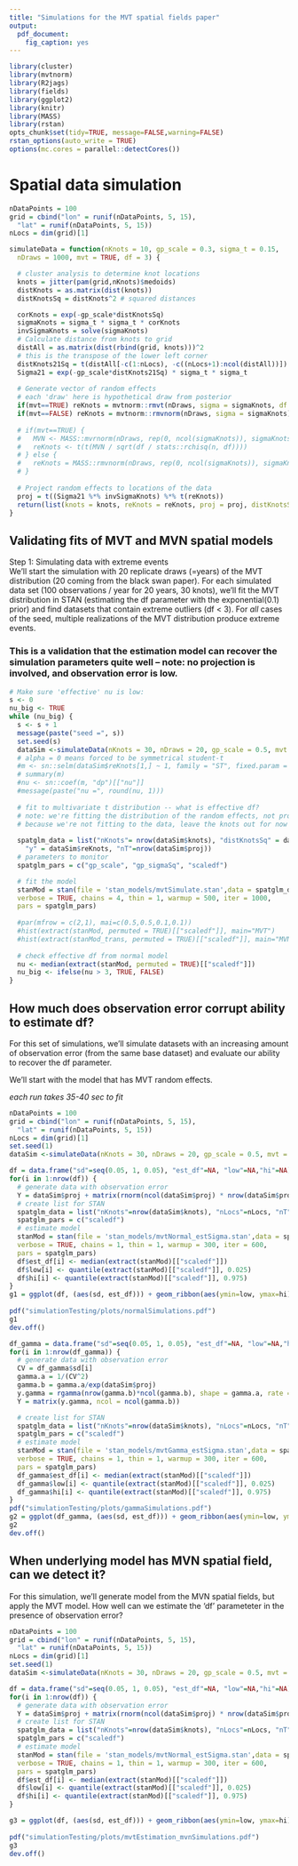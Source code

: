 ```yaml
---
title: "Simulations for the MVT spatial fields paper"
output:
  pdf_document:
    fig_caption: yes
---
```


```r
library(cluster)
library(mvtnorm)
library(R2jags)
library(fields)
library(ggplot2)
library(knitr)
library(MASS)
library(rstan)
opts_chunk$set(tidy=TRUE, message=FALSE,warning=FALSE)
rstan_options(auto_write = TRUE)
options(mc.cores = parallel::detectCores())
```

# Spatial data simulation 

```r

nDataPoints = 100
grid = cbind("lon" = runif(nDataPoints, 5, 15), 
  "lat" = runif(nDataPoints, 5, 15))
nLocs = dim(grid)[1]

simulateData = function(nKnots = 10, gp_scale = 0.3, sigma_t = 0.15, 
  nDraws = 1000, mvt = TRUE, df = 3) {

  # cluster analysis to determine knot locations
  knots = jitter(pam(grid,nKnots)$medoids)
  distKnots = as.matrix(dist(knots))
  distKnotsSq = distKnots^2 # squared distances

  corKnots = exp(-gp_scale*distKnotsSq)
  sigmaKnots = sigma_t * sigma_t * corKnots
  invSigmaKnots = solve(sigmaKnots)
  # Calculate distance from knots to grid
  distAll = as.matrix(dist(rbind(grid, knots)))^2
  # this is the transpose of the lower left corner
  distKnots21Sq = t(distAll[-c(1:nLocs), -c((nLocs+1):ncol(distAll))])
  Sigma21 = exp(-gp_scale*distKnots21Sq) * sigma_t * sigma_t
  
  # Generate vector of random effects
  # each 'draw' here is hypothetical draw from posterior
  if(mvt==TRUE) reKnots = mvtnorm::rmvt(nDraws, sigma = sigmaKnots, df = df)
  if(mvt==FALSE) reKnots = mvtnorm::rmvnorm(nDraws, sigma = sigmaKnots)
  
  # if(mvt==TRUE) {
  #   MVN <- MASS::mvrnorm(nDraws, rep(0, ncol(sigmaKnots)), sigmaKnots)
  #   reKnots <- t(t(MVN / sqrt(df / stats::rchisq(n, df))))
  # } else {
  #   reKnots = MASS::rmvnorm(nDraws, rep(0, ncol(sigmaKnots)), sigmaKnots)
  # }
  
  # Project random effects to locations of the data
  proj = t((Sigma21 %*% invSigmaKnots) %*% t(reKnots))
  return(list(knots = knots, reKnots = reKnots, proj = proj, distKnotsSq = distKnotsSq, distKnots21Sq = distKnots21Sq, sigmaKnots = sigmaKnots))
}
```

\break 
  
## Validating fits of MVT and MVN spatial models

Step 1: Simulating data with extreme events  
We'll start the simulation with 20 replicate draws (=years) of the MVT distribution (20 coming from the black swan paper). For each simulated data set (100 observations / year for 20 years, 30 knots), we'll fit the MVT distribution in STAN (estimating the df parameter with the exponential(0.1) prior) and find datasets that contain extreme outliers (df < 3). For *all* cases of the seed, multiple realizations of the MVT distribution produce extreme events. 

### This is a validation that the estimation model can recover the simulation parameters quite well -- note: no projection is involved, and observation error is low.

```r
# Make sure 'effective' nu is low:
s <- 0
nu_big <- TRUE
while (nu_big) {
  s <- s + 1
  message(paste("seed =", s))
  set.seed(s)
  dataSim <-simulateData(nKnots = 30, nDraws = 20, gp_scale = 0.5, mvt = TRUE, df = 1)
  # alpha = 0 means forced to be symmetrical student-t
  #m <- sn::selm(dataSim$reKnots[1,] ~ 1, family = "ST", fixed.param = list(alpha = 0)) 
  # summary(m)
  #nu <- sn::coef(m, "dp")[["nu"]]
  #message(paste("nu =", round(nu, 1)))
  
  # fit to multivariate t distribution -- what is effective df?
  # note: we're fitting the distribution of the random effects, not projected data
  # because we're not fitting to the data, leave the knots out for now and 
  
  spatglm_data = list("nKnots"= nrow(dataSim$knots), "distKnotsSq" = dataSim$distKnotsSq, 
    "y" = dataSim$reKnots, "nT"=nrow(dataSim$proj))
  # parameters to monitor
  spatglm_pars = c("gp_scale", "gp_sigmaSq", "scaledf")

  # fit the model
  stanMod = stan(file = 'stan_models/mvtSimulate.stan',data = spatglm_data, 
  verbose = TRUE, chains = 4, thin = 1, warmup = 500, iter = 1000, 
  pars = spatglm_pars)  
  
  #par(mfrow = c(2,1), mai=c(0.5,0.5,0.1,0.1))
  #hist(extract(stanMod, permuted = TRUE)[["scaledf"]], main="MVT")
  #hist(extract(stanMod_trans, permuted = TRUE)[["scaledf"]], main="MVN.transformed")  
  
  # check effective df from normal model
  nu <- median(extract(stanMod, permuted = TRUE)[["scaledf"]])
  nu_big <- ifelse(nu > 3, TRUE, FALSE)
}
```

\break  

## How much does observation error corrupt ability to estimate df?

For this set of simulations, we'll simulate datasets with an increasing amount of observation error (from the same base dataset) and evaluate our ability to recover the df parameter. 

We'll start with the model that has MVT random effects.

*each run takes 35-40 sec to fit*  

```r

nDataPoints = 100
grid = cbind("lon" = runif(nDataPoints, 5, 15), 
  "lat" = runif(nDataPoints, 5, 15))
nLocs = dim(grid)[1]
set.seed(1)
dataSim <-simulateData(nKnots = 30, nDraws = 20, gp_scale = 0.5, mvt = TRUE, df = 1)

df = data.frame("sd"=seq(0.05, 1, 0.05), "est_df"=NA, "low"=NA,"hi"=NA)
for(i in 1:nrow(df)) {
  # generate data with observation error
  Y = dataSim$proj + matrix(rnorm(ncol(dataSim$proj) * nrow(dataSim$proj), sd = df$sd[i]), nrow(dataSim$proj), ncol(dataSim$proj))
  # create list for STAN
  spatglm_data = list("nKnots"=nrow(dataSim$knots), "nLocs"=nLocs, "nT" = nrow(dataSim$reKnots), "y" = Y, "distKnotsSq" = dataSim$distKnotsSq, "distKnots21Sq" = dataSim$distKnots21Sq)
  spatglm_pars = c("scaledf")
  # estimate model
  stanMod = stan(file = 'stan_models/mvtNormal_estSigma.stan',data = spatglm_data, 
  verbose = TRUE, chains = 1, thin = 1, warmup = 300, iter = 600, 
  pars = spatglm_pars)
  df$est_df[i] <- median(extract(stanMod)[["scaledf"]])
  df$low[i] <- quantile(extract(stanMod)[["scaledf"]], 0.025)
  df$hi[i] <- quantile(extract(stanMod)[["scaledf"]], 0.975)
}
g1 = ggplot(df, (aes(sd, est_df))) + geom_ribbon(aes(ymin=low, ymax=hi), fill="grey") + geom_hline((aes(yintercept=1))) + ggtitle("Normal") + xlab("SD")
  
pdf("simulationTesting/plots/normalSimulations.pdf")
g1
dev.off()

df_gamma = data.frame("sd"=seq(0.05, 1, 0.05), "est_df"=NA, "low"=NA,"hi"=NA)
for(i in 1:nrow(df_gamma)) {
  # generate data with observation error
  CV = df_gamma$sd[i]
  gamma.a = 1/(CV^2)
  gamma.b = gamma.a/exp(dataSim$proj)
  y.gamma = rgamma(nrow(gamma.b)*ncol(gamma.b), shape = gamma.a, rate = c(gamma.b))
  Y = matrix(y.gamma, ncol = ncol(gamma.b))

  # create list for STAN
  spatglm_data = list("nKnots"=nrow(dataSim$knots), "nLocs"=nLocs, "nT" = nrow(dataSim$reKnots), "y" = Y, "distKnotsSq" = dataSim$distKnotsSq, "distKnots21Sq" = dataSim$distKnots21Sq)
  spatglm_pars = c("scaledf")
  # estimate model
  stanMod = stan(file = 'stan_models/mvtGamma_estSigma.stan',data = spatglm_data, 
  verbose = TRUE, chains = 1, thin = 1, warmup = 300, iter = 600, 
  pars = spatglm_pars)
  df_gamma$est_df[i] <- median(extract(stanMod)[["scaledf"]])
  df_gamma$low[i] <- quantile(extract(stanMod)[["scaledf"]], 0.025)
  df_gamma$hi[i] <- quantile(extract(stanMod)[["scaledf"]], 0.975)
}
pdf("simulationTesting/plots/gammaSimulations.pdf")
g2 = ggplot(df_gamma, (aes(sd, est_df))) + geom_ribbon(aes(ymin=low, ymax=hi), fill="grey") + geom_hline((aes(yintercept=1))) + ggtitle("Gamma") + xlab("CV")
g2
dev.off()

```

## When underlying model has MVN spatial field, can we detect it?

For this simulation, we'll generate model from the MVN spatial fields, but apply the MVT model. How well can we estimate the 'df' parameteter in the presence of observation error? 

```r

nDataPoints = 100
grid = cbind("lon" = runif(nDataPoints, 5, 15), 
  "lat" = runif(nDataPoints, 5, 15))
nLocs = dim(grid)[1]
set.seed(1)
dataSim <-simulateData(nKnots = 30, nDraws = 20, gp_scale = 0.5, mvt = FALSE, df = 1)

df = data.frame("sd"=seq(0.05, 1, 0.05), "est_df"=NA, "low"=NA,"hi"=NA)
for(i in 1:nrow(df)) {
  # generate data with observation error
  Y = dataSim$proj + matrix(rnorm(ncol(dataSim$proj) * nrow(dataSim$proj), sd = df$sd[i]), nrow(dataSim$proj), ncol(dataSim$proj))
  # create list for STAN
  spatglm_data = list("nKnots"=nrow(dataSim$knots), "nLocs"=nLocs, "nT" = nrow(dataSim$reKnots), "y" = Y, "distKnotsSq" = dataSim$distKnotsSq, "distKnots21Sq" = dataSim$distKnots21Sq)
  spatglm_pars = c("scaledf")
  # estimate model
  stanMod = stan(file = 'stan_models/mvtNormal_estSigma.stan',data = spatglm_data, 
  verbose = TRUE, chains = 1, thin = 1, warmup = 300, iter = 600, 
  pars = spatglm_pars)
  df$est_df[i] <- median(extract(stanMod)[["scaledf"]])
  df$low[i] <- quantile(extract(stanMod)[["scaledf"]], 0.025)
  df$hi[i] <- quantile(extract(stanMod)[["scaledf"]], 0.975)
}

g3 = ggplot(df, (aes(sd, est_df))) + geom_ribbon(aes(ymin=low, ymax=hi), fill="grey") + geom_line() + geom_hline((aes(yintercept=1))) + ggtitle("Normal") + xlab("SD") + ylab("Estimated DF")
  
pdf("simulationTesting/plots/mvtEstimation_mvnSimulations.pdf")
g3
dev.off()

```



